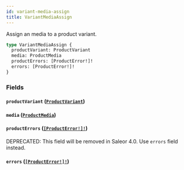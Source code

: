 ```yaml
---
id: variant-media-assign
title: VariantMediaAssign
---
```


Assign an media to a product variant.

```graphql
type VariantMediaAssign {
  productVariant: ProductVariant
  media: ProductMedia
  productErrors: [ProductError!]!
  errors: [ProductError!]!
}
```

### Fields

#### `productVariant` ([`ProductVariant`](/docs/developer/api-reference/objects/product-variant))

#### `media` ([`ProductMedia`](/docs/developer/api-reference/objects/product-media))

#### `productErrors` ([`[ProductError!]!`](/docs/developer/api-reference/objects/product-error))

<span class="badge badge--warning">DEPRECATED: This field will be removed in Saleor 4.0. Use `errors` field instead.</span>

#### `errors` ([`[ProductError!]!`](/docs/developer/api-reference/objects/product-error))
